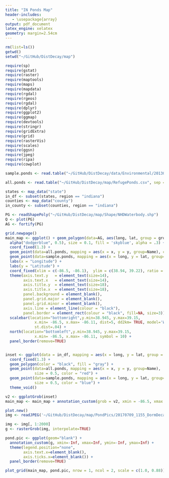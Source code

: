 ```yaml
---
title: "IN Ponds Map"
header-includes:
   - \usepackage{array}
output: pdf_document
latex_engine: xelatex
geometry: margin=2.54cm
--- 
```


```r
rm(list=ls())
getwd()
setwd("~/GitHub/DistDecay/map") 

require(sp)
require(gstat)
require(raster)
require(maptools)
require(maps)
require(mapdata)
require(rgdal)
require(rgeos)
require(rgdal)
require(dplyr)
require(ggplot2)
require(ggmap)
require(devtools)
require(stringr)
require(gridExtra)
require(grid)
require(rasterVis)
require(scales)
require(ggsn)
require(jpeg)
require(ripa)
require(cowplot)

sample.ponds <- read.table("~/GitHub/DistDecay/data/Environmental/20130801_PondDataMod.csv", sep = ",", header = TRUE)

all.ponds <- read.table("~/GitHub/DistDecay/map/RefugePonds.csv", sep = ",", header = TRUE)
```


```r
states <- map_data("state")
in_df <- subset(states, region == "indiana")
counties <- map_data("county")
in_county <- subset(counties, region == "indiana")

PG <- readShapePoly("~/GitHub/DistDecay/map/Shape/NHDWaterbody.shp")
Q <- plot(PG)
AG <- fortify(PG)
```


```r
grid.newpage()
main_map <- ggplot() + geom_polygon(data=AG, aes(long, lat, group = group), colour = 
  alpha("dodgerblue", 0.5), size = 0.1, fill = 'skyblue', alpha = .3) +
  coord_fixed(1.3) + 
  geom_point(data=all.ponds, mapping = aes(x = x, y = y, group=Name), color = "red") +
  geom_point(data=sample.ponds, mapping = aes(x = long, y = lat, group=Sample_ID), color = "blue") +
  labs(x = "Longitude") +
  labs(y = "Latitude") +
  coord_fixed(xlim = c(-86.5, -86.1),  ylim = c(38.94, 39.22), ratio = 1.3) +
  theme(axis.text.y   = element_text(size=14),
        axis.text.x   = element_text(size=14),
        axis.title.y  = element_text(size=18),
        axis.title.x  = element_text(size=18),
        panel.background = element_blank(),
        panel.grid.major = element_blank(), 
        panel.grid.minor = element_blank(),
        axis.line = element_line(colour = "black"),
        panel.border = element_rect(colour = "black", fill=NA, size=3)) +
  scalebar(location="bottomright",y.min=38.945, y.max=39.15, 
             x.min= -86.5, x.max= -86.11, dist=5, dd2km= TRUE, model='WGS84',
             st.dist=.04) +
  north(location="bottomleft",y.min=38.945, y.max=39.15, 
             x.min= -86.5, x.max= -86.11, symbol = 10) +
  panel_border(remove=TRUE)


inset <- ggplot(data = in_df, mapping = aes(x = long, y = lat, group = group)) +
  coord_fixed(1.3) + 
  geom_polygon(color = "black", fill = "gray") +
  geom_point(data=all.ponds, mapping = aes(x = x, y = y, group=Name), 
             size = 0.5, color = "red") +
  geom_point(data=sample.ponds, mapping = aes(x = long, y = lat, group=Sample_ID),
             size = 0.5, color = "blue") +
  theme_void()

v2 <- ggplotGrob(inset)
main_map <- main_map + annotation_custom(grob = v2, xmin = -86.5, xmax = -86.4, ymin = 39.12, ymax = 39.22)
```


```r
plot.new()
img <- readJPEG('~/GitHub/DistDecay/map/PondPics/20170709_1155_DormDecay_HNF132.jpg')

img <- img[, 1:2000]
g <- rasterGrob(img, interpolate=TRUE)
```

```r
pond.pic <- ggplot(geom="blank") +
  annotation_custom(g, xmin=-Inf, xmax=Inf, ymin=-Inf, ymax=Inf) +
  theme(legend.position="none",
        axis.text.x=element_blank(),
        axis.ticks.x=element_blank()) +
  panel_border(remove=TRUE)

plot_grid(main_map, pond.pic, nrow = 1, ncol = 2, scale = c(1.0, 0.88))
```
